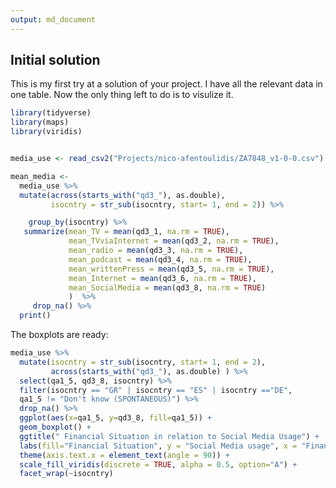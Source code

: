 ```yaml
---
output: md_document
---
```



## Initial solution

This is my first try at a solution of your project. I have all the relevant data in one table. Now the only thing left to do is to visulize it.

```r
library(tidyverse)
library(maps)
library(viridis)


media_use <- read_csv2("Projects/nico-afentoulidis/ZA7848_v1-0-0.csv")

mean_media <-
  media_use %>% 
  mutate(across(starts_with("qd3_"), as.double),
         isocntry = str_sub(isocntry, start= 1, end = 2)) %>% 

    group_by(isocntry) %>% 
   summarize(mean_TV = mean(qd3_1, na.rm = TRUE),
             mean_TVviaInternet = mean(qd3_2, na.rm = TRUE),
             mean_radio = mean(qd3_3, na.rm = TRUE),
             mean_podcast = mean(qd3_4, na.rm = TRUE),
             mean_writtenPress = mean(qd3_5, na.rm = TRUE),
             mean_Internet = mean(qd3_6, na.rm = TRUE),
             mean_SocialMedia = mean(qd3_8, na.rm = TRUE)
             )  %>% 
     drop_na() %>% 
  print()


```


The boxplots are ready:

```r
media_use %>%
  mutate(isocntry = str_sub(isocntry, start= 1, end = 2),
         across(starts_with("qd3_"), as.double) ) %>% 
  select(qa1_5, qd3_8, isocntry) %>%
  filter(isocntry == "GR" | isocntry == "ES" | isocntry =="DE", 
  qa1_5 != "Don't know (SPONTANEOUS)") %>%
  drop_na() %>%
  ggplot(aes(x=qa1_5, y=qd3_8, fill=qa1_5)) +
  geom_boxplot() +
  ggtitle(" Financial Situation in relation to Social Media Usage") +
  labs(fill="Financial Situation", y = "Social Media usage", x = "Financial situation") +
  theme(axis.text.x = element_text(angle = 90)) +
  scale_fill_viridis(discrete = TRUE, alpha = 0.5, option="A") +
  facet_wrap(~isocntry)
```
